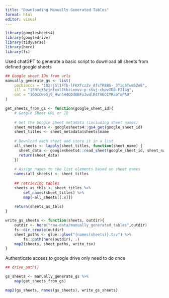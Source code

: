 ```yaml
---
title: "Downloading Manually Generated Tables"
format: html
editor: visual
---
```


```r
library(googlesheets4)
library(googledrive)
library(tidyverse)
library(here)
library(fs)
```


Used chatGPT to generate a basic script to download all sheets from defined google sheets
```r
## Google sheet IDs from urls
manually_generate_gs <- list(
    pacbioccs = "1OzrjSl1FTb-lFKXTczZv_AfsTRB8G-_3TigSTwmSZeE",
    ill = "15NfcX6cjnfxxlEthzLemvv-p-sSvj-cbpvZDB-FII4g",
    ont = "1G0xCweSj9_Hvn5H4GDdUBFoJwdlR4fV6CCYRabTmPAU"
)

```

```r
get_sheets_from_gs <- function(google_sheet_id){
    # Google Sheet URL or ID
    
    # Get the Google Sheet metadata (including sheet names)
    sheet_metadata <- googlesheets4::gs4_get(google_sheet_id)
    sheet_titles <- sheet_metadata$sheets$name
    
    # Download each sheet and store it in a list
    all_sheets <- lapply(sheet_titles, function(sheet_name) {
      sheet_data <- googlesheets4::read_sheet(google_sheet_id, sheet_name)
      return(sheet_data)
    })
    
    # Assign names to the list elements based on sheet names
    names(all_sheets) <- sheet_titles
    
    ## retrieving tables
    sheets_as_tbls <- sheet_titles %>% 
        set_names(sheet_titles) %>% 
        map(~all_sheets[[.x]]) 
    
    return(sheets_as_tbls)
}

write_gs_sheets <- function(sheets, outdir){
    outdir <- here("raw-data/manually_generated_tables",outdir)
    fs::dir_create(outdir)
    sheet_paths <- glue::glue("{names(sheets)}.tsv") %>% 
        fs::path(here(outdir), .)
    map2(sheets, sheet_paths, write_tsv)
}

```

Authenticate access to google drive only need to do once
```r
## drive_auth()
```

```r
gs_sheets <- manually_generate_gs %>% 
    map(get_sheets_from_gs)

map2(gs_sheets, names(gs_sheets), write_gs_sheets)
```

